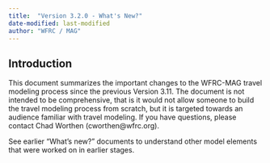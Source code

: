 ```yaml
---
title:  "Version 3.2.0 - What's New?"
date-modified: last-modified
author: "WFRC / MAG"
---
```


## Introduction
This document summarizes the important changes to the WFRC-MAG travel modeling process since the previous Version 3.11. The document is not intended to be comprehensive, that is it would not allow someone to build the travel modeling process from scratch, but it is targeted towards an audience familiar with travel modeling.  If you have questions, please contact Chad Worthen (cworthen@wfrc.org).

See earlier “What’s new?” documents to understand other model elements that were worked on in earlier stages.


